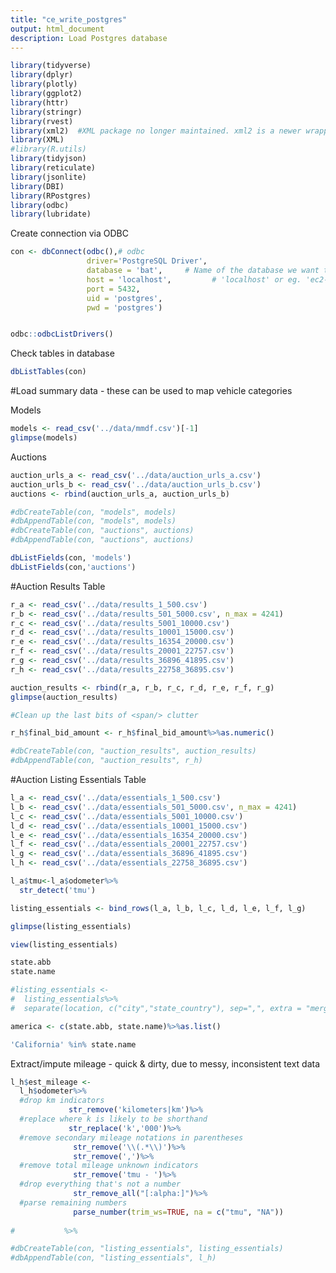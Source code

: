 ```yaml
---
title: "ce_write_postgres"
output: html_document
description: Load Postgres database
---
```


```r
library(tidyverse)
library(dplyr)
library(plotly)
library(ggplot2)
library(httr)
library(stringr)
library(rvest)
library(xml2)  #XML package no longer maintained. xml2 is a newer wrapper
library(XML)
#library(R.utils)
library(tidyjson)
library(reticulate)
library(jsonlite)
library(DBI)
library(RPostgres)
library(odbc)
library(lubridate)
```

Create connection via ODBC
```r
con <- dbConnect(odbc(),# odbc
                 driver='PostgreSQL Driver',
                 database = 'bat',     # Name of the database we want to connect to
                 host = 'localhost',         # 'localhost' or eg. 'ec2-54-83-201-96.compute-1.amazonaws.com'
                 port = 5432, 
                 uid = 'postgres',
                 pwd = 'postgres')


odbc::odbcListDrivers()
```

Check tables in database
```r
dbListTables(con)
```

#Load summary data - these can be used to map vehicle categories

Models
```r
models <- read_csv('../data/mmdf.csv')[-1]
glimpse(models)
```

Auctions
```r
auction_urls_a <- read_csv('../data/auction_urls_a.csv')
auction_urls_b <- read_csv('../data/auction_urls_b.csv')
auctions <- rbind(auction_urls_a, auction_urls_b)
```

```r
#dbCreateTable(con, "models", models)
#dbAppendTable(con, "models", models)
#dbCreateTable(con, "auctions", auctions)
#dbAppendTable(con, "auctions", auctions)
```

```r
dbListFields(con, 'models')
dbListFields(con,'auctions')
```
#Auction Results Table
```r
r_a <- read_csv('../data/results_1_500.csv')
r_b <- read_csv('../data/results_501_5000.csv', n_max = 4241)
r_c <- read_csv('../data/results_5001_10000.csv')
r_d <- read_csv('../data/results_10001_15000.csv')
r_e <- read_csv('../data/results_16354_20000.csv')
r_f <- read_csv('../data/results_20001_22757.csv')
r_g <- read_csv('../data/results_36896_41895.csv')
r_h <- read_csv('../data/results_22758_36895.csv')
```

```r
auction_results <- rbind(r_a, r_b, r_c, r_d, r_e, r_f, r_g)
glimpse(auction_results)
```

```r
#Clean up the last bits of <span/> clutter

r_h$final_bid_amount <- r_h$final_bid_amount%>%as.numeric()
```

```r
#dbCreateTable(con, "auction_results", auction_results)
#dbAppendTable(con, "auction_results", r_h)
```


#Auction Listing Essentials Table
```r
l_a <- read_csv('../data/essentials_1_500.csv')
l_b <- read_csv('../data/essentials_501_5000.csv', n_max = 4241)
l_c <- read_csv('../data/essentials_5001_10000.csv')
l_d <- read_csv('../data/essentials_10001_15000.csv')
l_e <- read_csv('../data/essentials_16354_20000.csv')
l_f <- read_csv('../data/essentials_20001_22757.csv')
l_g <- read_csv('../data/essentials_36896_41895.csv')
l_h <- read_csv('../data/essentials_22758_36895.csv')
```

```r
l_a$tmu<-l_a$odometer%>%
  str_detect('tmu')
```


```r
listing_essentials <- bind_rows(l_a, l_b, l_c, l_d, l_e, l_f, l_g)

glimpse(listing_essentials)
```
```r
view(listing_essentials)
```

```r
state.abb
state.name
```
```r
#listing_essentials <- 
#  listing_essentials%>%
#  separate(location, c("city","state_country"), sep=",", extra = "merge", #fill="left")%>%trimws()
```
```r
america <- c(state.abb, state.name)%>%as.list()
```

```r
'California' %in% state.name
```
Extract/impute mileage - quick & dirty, due to messy, inconsistent text data

```r
l_h$est_mileage <- 
  l_h$odometer%>%
  #drop km indicators 
             str_remove('kilometers|km')%>% 
  #replace where k is likely to be shorthand 
             str_replace('k','000')%>% 
  #remove secondary mileage notations in parentheses
              str_remove('\\(.*\\)')%>% 
              str_remove(',')%>%
  #remove total mileage unknown indicators
              str_remove('tmu - ')%>%
  #drop everything that's not a number
              str_remove_all("[:alpha:]")%>%
  #parse remaining numbers
              parse_number(trim_ws=TRUE, na = c("tmu", "NA"))
        
#           %>%

```
```r
#dbCreateTable(con, "listing_essentials", listing_essentials)
#dbAppendTable(con, "listing_essentials", l_h)
```





